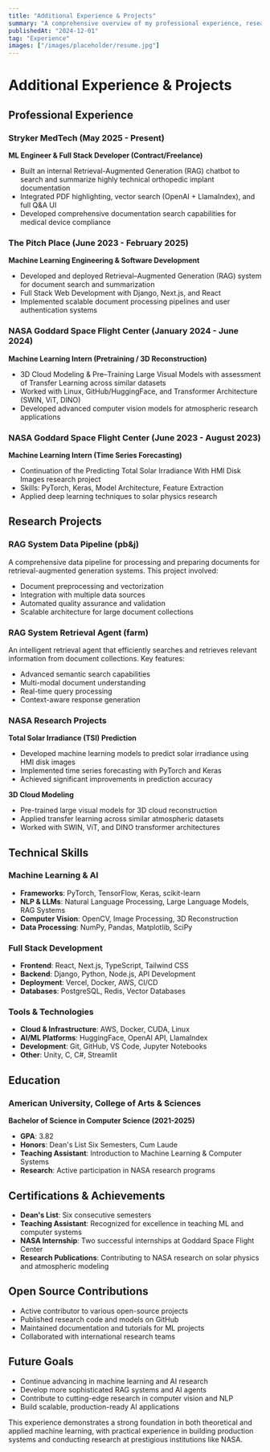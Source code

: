 ```yaml
---
title: "Additional Experience & Projects"
summary: "A comprehensive overview of my professional experience, research projects, and technical achievements beyond live web applications."
publishedAt: "2024-12-01"
tag: "Experience"
images: ["/images/placeholder/resume.jpg"]
---
```


# Additional Experience & Projects

## Professional Experience

### **Stryker MedTech** (May 2025 - Present)
**ML Engineer & Full Stack Developer (Contract/Freelance)**

- Built an internal Retrieval-Augmented Generation (RAG) chatbot to search and summarize highly technical orthopedic implant documentation
- Integrated PDF highlighting, vector search (OpenAI + LlamaIndex), and full Q&A UI
- Developed comprehensive documentation search capabilities for medical device compliance

### **The Pitch Place** (June 2023 - February 2025)
**Machine Learning Engineering & Software Development**

- Developed and deployed Retrieval–Augmented Generation (RAG) system for document search and summarization
- Full Stack Web Development with Django, Next.js, and React
- Implemented scalable document processing pipelines and user authentication systems

### **NASA Goddard Space Flight Center** (January 2024 - June 2024)
**Machine Learning Intern (Pretraining / 3D Reconstruction)**

- 3D Cloud Modeling & Pre–Training Large Visual Models with assessment of Transfer Learning across similar datasets
- Worked with Linux, GitHub/HuggingFace, and Transformer Architecture (SWIN, ViT, DINO)
- Developed advanced computer vision models for atmospheric research applications

### **NASA Goddard Space Flight Center** (June 2023 - August 2023)
**Machine Learning Intern (Time Series Forecasting)**

- Continuation of the Predicting Total Solar Irradiance With HMI Disk Images research project
- Skills: PyTorch, Keras, Model Architecture, Feature Extraction
- Applied deep learning techniques to solar physics research

## Research Projects

### **RAG System Data Pipeline (pb&j)**
A comprehensive data pipeline for processing and preparing documents for retrieval-augmented generation systems. This project involved:

- Document preprocessing and vectorization
- Integration with multiple data sources
- Automated quality assurance and validation
- Scalable architecture for large document collections

### **RAG System Retrieval Agent (farm)**
An intelligent retrieval agent that efficiently searches and retrieves relevant information from document collections. Key features:

- Advanced semantic search capabilities
- Multi-modal document understanding
- Real-time query processing
- Context-aware response generation

### **NASA Research Projects**
**Total Solar Irradiance (TSI) Prediction**
- Developed machine learning models to predict solar irradiance using HMI disk images
- Implemented time series forecasting with PyTorch and Keras
- Achieved significant improvements in prediction accuracy

**3D Cloud Modeling**
- Pre-trained large visual models for 3D cloud reconstruction
- Applied transfer learning across similar atmospheric datasets
- Worked with SWIN, ViT, and DINO transformer architectures

## Technical Skills

### **Machine Learning & AI**
- **Frameworks**: PyTorch, TensorFlow, Keras, scikit-learn
- **NLP & LLMs**: Natural Language Processing, Large Language Models, RAG Systems
- **Computer Vision**: OpenCV, Image Processing, 3D Reconstruction
- **Data Processing**: NumPy, Pandas, Matplotlib, SciPy

### **Full Stack Development**
- **Frontend**: React, Next.js, TypeScript, Tailwind CSS
- **Backend**: Django, Python, Node.js, API Development
- **Deployment**: Vercel, Docker, AWS, CI/CD
- **Databases**: PostgreSQL, Redis, Vector Databases

### **Tools & Technologies**
- **Cloud & Infrastructure**: AWS, Docker, CUDA, Linux
- **AI/ML Platforms**: HuggingFace, OpenAI API, LlamaIndex
- **Development**: Git, GitHub, VS Code, Jupyter Notebooks
- **Other**: Unity, C, C#, Streamlit

## Education

### **American University, College of Arts & Sciences**
**Bachelor of Science in Computer Science (2021-2025)**
- **GPA**: 3.82
- **Honors**: Dean's List Six Semesters, Cum Laude
- **Teaching Assistant**: Introduction to Machine Learning & Computer Systems
- **Research**: Active participation in NASA research programs

## Certifications & Achievements

- **Dean's List**: Six consecutive semesters
- **Teaching Assistant**: Recognized for excellence in teaching ML and computer systems
- **NASA Internship**: Two successful internships at Goddard Space Flight Center
- **Research Publications**: Contributing to NASA research on solar physics and atmospheric modeling

## Open Source Contributions

- Active contributor to various open-source projects
- Published research code and models on GitHub
- Maintained documentation and tutorials for ML projects
- Collaborated with international research teams

## Future Goals

- Continue advancing in machine learning and AI research
- Develop more sophisticated RAG systems and AI agents
- Contribute to cutting-edge research in computer vision and NLP
- Build scalable, production-ready AI applications

This experience demonstrates a strong foundation in both theoretical and applied machine learning, with practical experience in building production systems and conducting research at prestigious institutions like NASA. 
